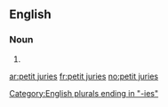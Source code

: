 ==English==

===Noun===
{{head|en|plural|head=[[petit]] [[juries]]}}

# {{plural of|petit jury|lang=en}}

[[Category:English plurals ending in "-ies"]]

[[ar:petit juries]]
[[fr:petit juries]]
[[no:petit juries]]